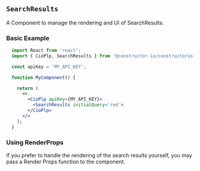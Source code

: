 
<Meta of={SearchResultsStories} />

## `SearchResults`
A Component to manage the rendering and UI of SearchResults.

### Basic Example
```jsx
  import React from 'react';
  import { CioPlp, SearchResults } from '@constructor-io/constructorio-ui-plp';

  const apiKey = 'MY_API_KEY';

  function MyComponent() {

    return (
      <>
        <CioPlp apiKey={MY_API_KEY}>
          <SearchResults initialQuery='red'>
        </CioPlp>
      </>
    );
  }
```

<Canvas of={SearchResultsStories.Primary} />

### Using RenderProps
If you prefer to handle the rendering of the search results yourself, you may pass a Render Props function to the component.

```jsx
import { CioPlp, SearchResults } from '@constructor-io/constructorio-ui-plp'

const apiKey = 'MY_API_KEY';

const searchParams = {
  page: 1,
  resultsPerPage: 6,
  sortBy: 'relevance',
  sortOrder: 'descending',
  section: 'Products',
};

function myApp() {
  ...

  return (
    <CioPlp apiKey={MY_API_KEY}>
      <SearchResults initialQuery='red' searchParams={searchParams} >
        {({data, pagination, refetch}) => data?.response?.results?.map((item) => <li>{item.itemName}</li>)}
      </SearchResults>
    </CioPlp>
  )
}
```